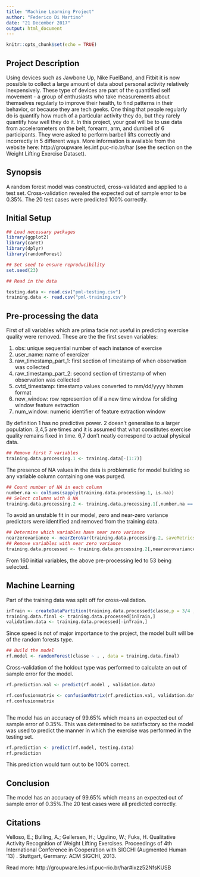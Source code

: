 ---
title: "Machine Learning Project"
author: "Federico Di Martino"
date: "21 December 2017"
output: html_document
---

```{r setup, include=FALSE}
knitr::opts_chunk$set(echo = TRUE)
```

## Project Description

Using devices such as Jawbone Up, Nike FuelBand, and Fitbit it is now possible to collect a large amount of data about personal activity relatively inexpensively. These type of devices are part of the quantified self movement - a group of enthusiasts who take measurements about themselves regularly to improve their health, to find patterns in their behavior, or because they are tech geeks. One thing that people regularly do is quantify how much of a particular activity they do, but they rarely quantify how well they do it. In this project, your goal will be to use data from accelerometers on the belt, forearm, arm, and dumbell of 6 participants. They were asked to perform barbell lifts correctly and incorrectly in 5 different ways. More information is available from the website here: http://groupware.les.inf.puc-rio.br/har (see the section on the Weight Lifting Exercise Dataset). 

## Synopsis

A random forest model was constructed, cross-validated and applied to a test set. Cross-validation revealed the expected out of sample error to be 0.35%. The 20 test cases were predicted 100% correctly.

## Initial Setup
```{r, message= FALSE}

## Load necessary packages
library(ggplot2)
library(caret)
library(dplyr)
library(randomForest)

## Set seed to ensure reproducibility
set.seed(23)

## Read in the data

testing.data <- read.csv("pml-testing.csv")
training.data <- read.csv("pml-training.csv")


```

## Pre-processing the data

First of all variables which are prima facie not useful in predicting exercise quality were removed. These are the the first seven variables:

1.  obs: unique sequential number of each instance of exercise
2.  user_name: name of exercizer
3.  raw_timestamp_part_1: first section of timestamp of when observation was collected
4.  raw_timestamp_part_2: second section of timestamp of when observation was collected
5.  cvtd_timestamp: timestamp values converted to mm/dd/yyyy hh:mm format
6.  new_window: row represention of if a new time window for sliding window feature extraction
7.  num_window: numeric identifier of feature extraction window

By definition 1 has no predictive power. 2 doesn't generalise to a larger population. 3,4,5 are times and it is assumed that what constitutes exercise quality remains fixed in time. 6,7 don't neatly correspond to actual physical data.

```{r}

## Remove first 7 variables
training.data.processing.1 <- training.data[-(1:7)]


```


The presence of NA values in the data is problematic for model building so any variable column containing one was purged.

```{r}

## Count number of NA in each column
number.na <- colSums(sapply(training.data.processing.1, is.na))
## Select columns with 0 NA
training.data.processing.2 <- training.data.processing.1[,number.na == 0] 

```

To avoid an unstable fit in our model, zero and near-zero variance predictors were identified and removed from the training data.

```{r}
## Determine which variables have near zero variance 
nearzerovariance <- nearZeroVar(training.data.processing.2, saveMetrics = TRUE)
## Remove variables with near zero variance
training.data.processed <- training.data.processing.2[,nearzerovariance$nzv==FALSE]

```

From 160 initial variables, the above pre-processing led to 53 being selected.

## Machine Learning

Part of the training data was split off for cross-validation.

```{r}

inTrain <- createDataPartition(training.data.processed$classe,p = 3/4 , list = FALSE)
training.data.final <- training.data.processed[inTrain,]
validation.data <- training.data.processed[-inTrain,]


```

Since speed is not of major importance to the project, the model built will be of the random forests type.

```{r, cache= TRUE}
## Build the model
rf.model <- randomForest(classe ~ . , data = training.data.final)

```

Cross-validation of the holdout type was performed to calculate an out of sample error for the model.

```{r}

rf.prediction.val <- predict(rf.model , validation.data)

rf.confusionmatrix <- confusionMatrix(rf.prediction.val, validation.data$classe)
rf.confusionmatrix



```

The model has an accuracy of 99.65% which means an expected out of sample error of 0.35%. This was determined to be satisfactory so the model was used to predict the manner in which the exercise was performed in the testing set.


```{r}

rf.prediction <- predict(rf.model, testing.data)
rf.prediction

```

This prediction would turn out to be 100% correct.

## Conclusion 
The model has an accuracy of 99.65% which means an expected out of sample error of 0.35%.The 20 test cases were all predicted correctly.

## Citations

Velloso, E.; Bulling, A.; Gellersen, H.; Ugulino, W.; Fuks, H. Qualitative Activity Recognition of Weight Lifting Exercises. Proceedings of 4th International Conference in Cooperation with SIGCHI (Augmented Human '13) . Stuttgart, Germany: ACM SIGCHI, 2013.

Read more: http://groupware.les.inf.puc-rio.br/har#ixzz52NfsKUSB

